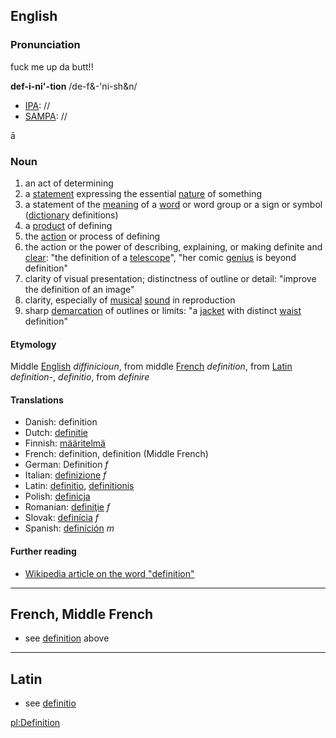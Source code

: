 ==English==
===Pronunciation=== fuck me up da butt!!

'''def-i-ni'-tion'''     /de-f&-'ni-sh&n/
*[[IPA]]: //
*[[SAMPA]]: //
&#257;

===Noun===

# an act of determining 
# a [[statement]] expressing the essential [[nature]] of something
# a statement of the [[meaning]] of a [[word]] or word group or a sign or symbol ([[dictionary]] definitions)
# a [[product]] of defining
# the [[action]] or process of defining
# the action or the power of describing, explaining, or making definite and [[clear]]: "the definition of a [[telescope]]", "her comic [[genius]] is beyond definition"
# clarity of visual presentation; distinctness of outline or detail: "improve the definition of an image"
# clarity, especially of [[musical]] [[sound]] in reproduction
# sharp [[demarcation]] of outlines or limits: "a [[jacket]] with distinct [[waist]] definition"

====Etymology====

Middle [[English]] ''diffinicioun'', from middle [[French]] ''definition'', from [[Latin]] ''definition-'', ''definitio'', from ''definire''

====Translations====

*Danish: definition
*Dutch: [[definitie]]
*Finnish: [[määritelmä]]
*French: definition, definition (Middle French)
*German: Definition ''f''
*Italian: [[definizione]] ''f''
*Latin: [[definitio]], [[definitionis]]
*Polish: [[definicja]]
*Romanian: [[definiţie]] ''f''
*Slovak: [[definícia]] ''f''
*Spanish: [[definíción]] ''m''

==== Further reading ====

* [[w:definition|Wikipedia article on the word "definition"]]
----

==French, Middle French==

*see [[definition]] above
----
==Latin==

*see [[definitio]]

[[pl:Definition]]